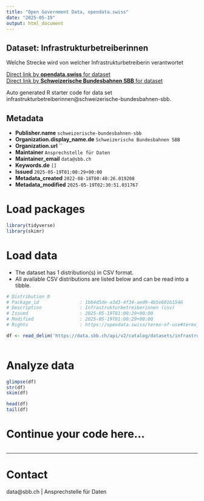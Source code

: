 ```yaml
---
title: "Open Government Data, opendata.swiss"
date: "2025-05-19"
output: html_document
---
```


## Dataset: Infrastrukturbetreiberinnen

Welche Strecke wird von welcher Infrastrukturbetreiberin verantwortet

[Direct link by **opendata.swiss** for dataset](https://opendata.swiss/de/dataset/infrastrukturbetreiberinnen)<br>
[Direct link by **Schweizerische Bundesbahnen SBB** for dataset](https://data.sbb.ch/explore/dataset/infrastrukturbetreiberinnen/)

Auto generated R starter code for data set infrastrukturbetreiberinnen@schweizerische-bundesbahnen-sbb.

## Metadata

- **Publisher.name** `schweizerische-bundesbahnen-sbb`
- **Organization.display_name.de** `Schweizerische Bundesbahnen SBB`
- **Organization.url** ``
- **Maintainer** `Ansprechstelle für Daten`
- **Maintainer_email** `data@sbb.ch`
- **Keywords.de** `[]`
- **Issued** `2025-05-19T01:00:29+00:00`
- **Metadata_created** `2022-08-18T00:40:26.019208`
- **Metadata_modified** `2025-05-19T02:30:51.031767`


# Load packages

```r

library(tidyverse)
library(skimr)

```

# Load data

-   The dataset has 1 distribution(s) in CSV format.
-   All available CSV distributions are listed below and can be read into a tibble.

```r

# Distribution 0
# Package_id               : 1bb4d5de-a3d3-4f34-aed9-4b5e601b1546
# Description              : Infrastrukturbetreiberinnen (csv)
# Issued                   : 2025-05-19T01:00:29+00:00
# Modified                 : 2025-05-19T01:00:29+00:00
# Rights                   : https://opendata.swiss/terms-of-use#terms_by

df <- read_delim('https://data.sbb.ch/api/v2/catalog/datasets/infrastrukturbetreiberinnen/exports/csv?use_labels=true')



```

# Analyze data

```r

glimpse(df)
str(df)
skim(df)

head(df)
tail(df)

```

# Continue your code here...

```r

```

------------------------------------------------------------------------

# Contact

data@sbb.ch | Ansprechstelle für Daten
